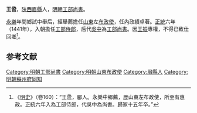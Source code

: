 '''王巹'''，[[陕西省|陕西]][[眉縣|眉縣]]人，[[明朝工部尚書|明朝工部尚書]]。

[[永乐_(明朝)|永樂]]年間鄉試中舉后，經舉薦擔任[[山东省|山東]]左[[布政使|布政使]]，任內政績卓著。[[正统_(年号)|正統]]六年（1441年），入朝擔任[[工部侍郎|工部侍郎]]，后代[[吳中|吳中]]為[[工部尚書|工部尚書]]。因[[王振|王振]]專權，不得已致仕回鄉<ref>《[[明史|明史]]》（卷160）：“王巹，郿人。永樂中鄉薦，歷山東左布政使，所至有惠政。正統六年入為工部侍郎，代吳中為尚書。歸家十五年卒。”</ref>。

==参考文献==
{{wikisource|明史/卷160}}
<div class="references-small">
<references />
</div>

{{start box}}
{{s-off}}
{{succession box|[[吳中|吳中]]|[[石璞|石璞]]|[[明朝工部尚書|明朝工部尚書]]|1442年－1448年}}
{{end box}}

{{明朝人物小作品}}

[[Category:明朝工部尚書|Category:明朝工部尚書]]
[[Category:明朝山東布政使|Category:明朝山東布政使]]
[[Category:眉縣人|Category:眉縣人]]
[[Category:明朝蘇州府同知|Category:明朝蘇州府同知]]